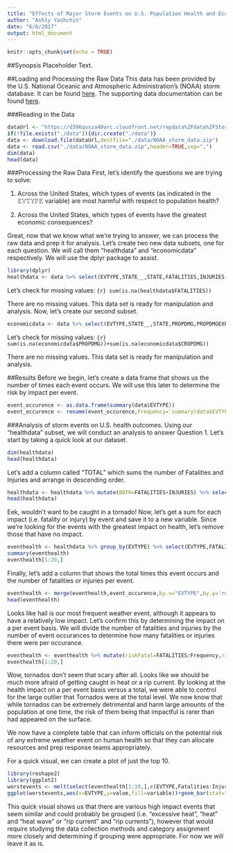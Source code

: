 ```yaml
---
title: "Effects of Major Storm Events on U.S. Population Health and Economy"
author: "Ashly Yashchin"
date: "6/6/2017"
output: html_document
---
```


```r
knitr::opts_chunk$set(echo = TRUE)
```

##Synopsis
Placeholder Text.

##Loading and Processing the Raw Data
This data has been provided by the U.S. National Oceanic and Atmospheric Administration's (NOAA) storm database. It can be found [here](https://d396qusza40orc.cloudfront.net/repdata%2Fdata%2FStormData.csv.bz2). The supporting data documentation can be found [here](https://d396qusza40orc.cloudfront.net/repdata%2Fpeer2_doc%2Fpd01016005curr.pdf).

###Reading in the Data
```r
dataUrl <- "https://d396qusza40orc.cloudfront.net/repdata%2Fdata%2FStormData.csv.bz2"
if(!file.exists("./data")){dir.create("./data")}
data <- download.file(dataUrl,destfile="./data/NOAA_storm_data.zip")
data <- read.csv("./data/NOAA_storm_data.zip",header=TRUE,sep=",")
dim(data)
head(data)
```

###Processing the Raw Data
First, let's identify the questions we are trying to solve:

1. Across the United States, which types of events (as indicated in the 𝙴𝚅𝚃𝚈𝙿𝙴 variable) are most harmful with respect to population health?

2. Across the United States, which types of events have the greatest economic consequences?

Great, now that we know what we're trying to answer, we can process the raw data and prep it for analysis. Let's create two new data subsets, one for each question. We will call them "healthdata" and "economicdata" respectively. We will use the dplyr package to assist.

```r
library(dplyr)
healthdata <- data %>% select(EVTYPE,STATE__,STATE,FATALITIES,INJURIES,REFNUM)
```
Let's check for missing values:
```{r} sum(is.na(healthdata$FATALITIES))```

There are no missing values. This data set is ready for manipulation and analysis.
Now, let's create our second subset.

```r
economicdata <- data %>% select(EVTYPE,STATE__,STATE,PROPDMG,PROPDMGEXP,CROPDMG,CROPDMGEXP,REFNUM)
```

Let's check for missing values:
```{r} sum(is.na(economicdata$PROPDMG))+sum(is.na(economicdata$CROPDMG))```

There are no missing values. This data set is ready for manipulation and analysis.

##Results
Before we begin, let's create a data frame that shows us the number of times each event occurs. We will use this later to determine the risk by impact per event.

```r
event_occurence <- as.data.frame(summary(data$EVTYPE))
event_occurence <- rename(event_occurence,Frequency=`summary(data$EVTYPE)`)
```


###Analysis of storm events on U.S. health outcomes.
Using our "healthdata" subset, we will conduct an analysis to answer Question 1. Let's start by taking a quick look at our dataset. 

```r
dim(healthdata)
head(healthdata)
```
Let's add a column called "TOTAL" which sums the number of Fatalities and Injuries and arrange in descending order.

```r
healthdata <- healthdata %>% mutate(BOTH=FATALITIES+INJURIES) %>% select(EVTYPE:INJURIES,BOTH) %>% arrange(desc(BOTH))
head(healthdata)
```

Eek, wouldn't want to be caught in a tornado! Now, let's get a sum for each impact (i.e. fatality or injury) by event and save it to a new variable. Since we're looking for the events with the greatest impact on health, let's remove those that have no impact.
```r
eventhealth <- healthdata %>% group_by(EVTYPE) %>% select(EVTYPE,FATALITIES:BOTH) %>% summarize_each(funs(sum)) %>% arrange(desc(BOTH)) %>% filter(BOTH>0)
summary(eventhealth)
eventhealth[1:20,]
```

Finally, let's add a column that shows the total times this event occurs and the number of fatalities or injuries per event. 

```r
eventhealth <- merge(eventhealth,event_occurence,by.x="EVTYPE",by.y='row.names') %>% arrange(desc(Frequency)) 
head(eventhealth)
```

Looks like hail is our most frequent weather event, although it appears to have a relatively low impact. Let's confirm this by determining the impact on a per event basis. We will divide the number of fatalities and injuries by the number of event occurances to determine how many fatalities or injuries there were per occurance.
```r
eventhealth <- eventhealth %>% mutate(riskFatal=FATALITIES/Frequency,riskInjury=INJURIES/Frequency,riskBoth=BOTH/Frequency) %>% arrange(desc(riskBoth)) %>% rename(Fatalities = riskFatal,Injuries=riskInjury)
eventhealth[1:20,]
```

Wow, tornados don't seem that scary after all. Looks like we should be much more afraid of getting caught in heat or a rip current. By looking at the health impact on a per event basis versus a total, we were able to control for the large outlier that Tornados were at the total level. We now know that while tornados can be extremely detrimental and harm large amounts of the population at one time, the risk of them being that impactful is rarer than had appeared on the surface. 

We now have a complete table that can inform officials on the potential risk of any extreme weather event on human health so that they can allocate resources and prep response teams appropriately. 

For a quick visual, we can create a plot of just the top 10. 

```r
library(reshape2)
library(ggplot2)
worstevents <- melt(select(eventhealth[1:10,],c(EVTYPE,Fatalities:Injuries)))
ggplot(worstevents,aes(x=EVTYPE,y=value,fill=variable))+geom_bar(stat="identity",position="stack") + theme(axis.text.x = element_text(angle=90,hjust = 1)) + xlab("Extreme Weather Event") + ylab("Occurence per Event") + ggtitle("Extreme Weather Event Human Impact")
```

This quick visual shows us that there are various high impact events that seem similar and could probably be grouped (i.e. "excessive heat", "heat" and "heat wave" or "rip current" and "rip currents"), however that would require studying the data collection methods and category assignment more closely and determining if grouping were appropriate. For now we will leave it as is. 